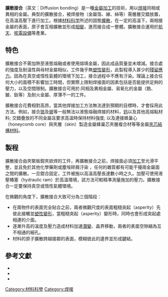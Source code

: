 {{expand|time=2015-08-16T08:32:17+00:00}}
'''擴散接合'''（英文：Diffusion bonding）是一種[[金屬加工|金屬加工]]的技術，用以[[焊接|焊接]]同相或異相的金屬。典型的擴散接合，被焊接物（金屬箔、線、絲等）需層層交錯放置，在高溫高壓下進行加工。根據[[材料科学|材料科学]]所述的固態[[扩散作用|擴散]]，在一定的高溫下，兩相接金屬的表面，原子會互相擴散並形成[[相變|相變]]，進而接合成一整體。擴散接合運用於[[航空航天|航天]]、[[核動力|核電設備]]等產業。
== 特色 ==
擴散接合不需加熱至液態熔融或者使用熔填金屬，因此成品質量並未增減。接合處 的強度及耐溫性與母材金屬相似，工件幾乎無[[形變|塑性變形]]，此製程導入甚少的[[殘留應力|殘留應力]]。因為在真空或惰性氣體的環境下加工，接合過程中不應有汙染。理論上接合任何大小的面積不影響加工時間，但實際上限制焊接面的因素包括是否能提供足夠的壓力，以及空間限制。擴散接合可用於:同相及異相金屬、易氧化的金屬（鋯、鈹、鈦等）及耐火金屬、厚薄不一的工件。

擴散接合花費相對高昂，當其他焊接加工方法無法達到預期的目標時，才會採用此方法。例如，接合[[锆|锆]]及[[铍|铍]]等一般無法以液態熔融焊接的材料，[[钨|钨]]以及其他高熔點材料; 交錯疊放的不同金屬且要求高溫時保持材料強度; 以及連接蜂巢心（honeycomb core）與夾層（skin）製造金屬蜂巢芯夾層複合材等等金屬[[夹芯结构材料|夾芯結構材料]]。

== 製程 ==
擴散接合由夾緊板鉗夾欲焊的工件，再擴散接合之前，焊接面必須[[机械加工|加工]]至光滑平整，並且免於其他化學藥劑或塵埃碎屑汙染 ，任何的雜質都有可能干擾兩金屬面之間的擴散。一旦鉗合固定，工件被施以高溫高壓長達數小時之久。加壓可使用液壓椿塞（hydraulic ram）於高溫環境，該方法可較精準測量施加的壓力。擴散接合一定要保持真空或惰性氣體環境。

在微觀的角度下，擴散接合大致可分為三個階段：
* 在兩物件的表面完全貼合之前，兩者微觀尺度的表面粗糙突起（asperity）先彼此接觸並[[塑性變形|塑性變形]]，當粗糙突起（asperity）變形時，同時也會形成突起處相連的介面。
* 逐漸升高的溫度及壓力造成材料加速[[蠕变|潛變]]、晶界移動，兩者的表面空隙縮為互不相通的細孔。
* 材料的原子擴散跨越接鄰的表面，模糊彼此的邊界並形成鍵結。
== 參考文獻 ==
*{{cite book
 | last1= Schrader
 | first1= George F.
 | last2= Elshennawy
 | first2= Ahmad K.
 | title= Manufacturing Processes and Materials
 | publisher= SME
 | year= 2000
 | edition= 4th, illustrated
 | url= http://books.google.com/books?id=Nz2wXvmkAF0C
 | accessdate= 2013-02-04
 | isbn= 0872635171
 | page= 319-320
}}
*{{cite book
 | last= Chawla
 | first= Krishan K.
 | title= Composite Materials: Science and Engineering
 | series= Materials research and engineering
 | publisher= Springer
 | year= 1998
 | url= http://books.google.com/books?id=5Q6oUTFO0RgC
 | accessdate= 2013-02-04
 | isbn= 0387984097
 | edition= 2nd, illustrated
 | page= 174
 | archive-date= 2011-11-10
 | archive-url= https://web.archive.org/web/20111110211242/http://books.google.com/books?id=5Q6oUTFO0RgC
 | dead-url= no
 }}
*{{cite book
 | last1= Jacobson
 | first1= David M.
 | last2= Humpston
 | first2= Giles
 | title= Principles Of Brazing
 | publisher= ASM International
 | year= 2005
 | url= http://books.google.com/books?id=VERkOmBsW8YC
 | accessdate= 2013-02-04
 | edition= illustrated
 | page= 11-14
 | isbn= 0871708124
}}


[[Category:材料科學|Category:材料科學]]
[[Category:焊接|Category:焊接]]
